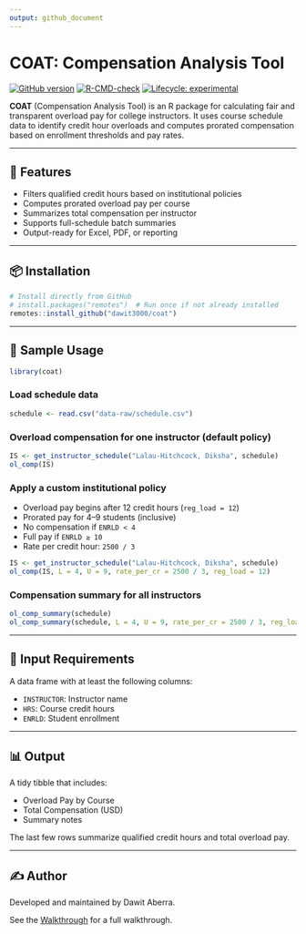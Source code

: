 ```yaml
---
output: github_document
---
```


# COAT: Compensation Analysis Tool

[![GitHub version](https://img.shields.io/github/v/tag/dawit3000/coat?label=GitHub&logo=github)](https://github.com/dawit3000/coat)
[![R-CMD-check](https://github.com/dawit3000/coat/actions/workflows/R-CMD-check.yaml/badge.svg)](https://github.com/dawit3000/coat/actions/workflows/R-CMD-check.yaml)
[![Lifecycle: experimental](https://img.shields.io/badge/lifecycle-experimental-orange.svg)](https://lifecycle.r-lib.org/articles/stages.html#experimental)

**COAT** (Compensation Analysis Tool) is an R package for calculating fair and transparent overload pay for college instructors. It uses course schedule data to identify credit hour overloads and computes prorated compensation based on enrollment thresholds and pay rates.

---

## 🔧 Features

- Filters qualified credit hours based on institutional policies
- Computes prorated overload pay per course
- Summarizes total compensation per instructor
- Supports full-schedule batch summaries
- Output-ready for Excel, PDF, or reporting

---

## 📦 Installation

```r
# Install directly from GitHub
# install.packages("remotes")  # Run once if not already installed
remotes::install_github("dawit3000/coat")
````

---

## 📁 Sample Usage

```r
library(coat)
```

### Load schedule data

```r
schedule <- read.csv("data-raw/schedule.csv")
```

### Overload compensation for one instructor (default policy)

```r
IS <- get_instructor_schedule("Lalau-Hitchcock, Diksha", schedule)
ol_comp(IS)
```

### Apply a custom institutional policy

* Overload pay begins after 12 credit hours (`reg_load = 12`)
* Prorated pay for 4–9 students (inclusive)
* No compensation if `ENRLD < 4`
* Full pay if `ENRLD ≥ 10`
* Rate per credit hour: `2500 / 3`

```r
IS <- get_instructor_schedule("Lalau-Hitchcock, Diksha", schedule)
ol_comp(IS, L = 4, U = 9, rate_per_cr = 2500 / 3, reg_load = 12)
```

### Compensation summary for all instructors

```r
ol_comp_summary(schedule)
ol_comp_summary(schedule, L = 4, U = 9, rate_per_cr = 2500 / 3, reg_load = 12)
```

---

## 📄 Input Requirements

A data frame with at least the following columns:

* `INSTRUCTOR`: Instructor name
* `HRS`: Course credit hours
* `ENRLD`: Student enrollment

---

## 📊 Output

A tidy tibble that includes:

* Overload Pay by Course
* Total Compensation (USD)
* Summary notes

The last few rows summarize qualified credit hours and total overload pay.

---

## ✍️ Author

Developed and maintained by Dawit Aberra.

See the [Walkthrough](https://dawit3000.github.io/coat/articles/coat-walkthrough.html) for a full walkthrough.
